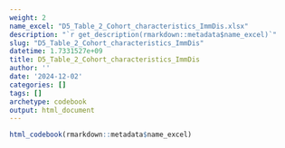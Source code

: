 ```yaml
---
weight: 2
name_excel: "D5_Table_2_Cohort_characteristics_ImmDis.xlsx"
description: "`r get_description(rmarkdown::metadata$name_excel)`"
slug: "D5_Table_2_Cohort_characteristics_ImmDis"
datetime: 1.7331527e+09
title: D5_Table_2_Cohort_characteristics_ImmDis
author: ''
date: '2024-12-02'
categories: []
tags: []
archetype: codebook
output: html_document
---
```


```r
html_codebook(rmarkdown::metadata$name_excel)
```
